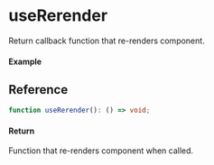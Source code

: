 
<Meta title="Lifecycle/useRerender" component={Example} />

# useRerender

Return callback function that re-renders component.

#### Example

<Canvas>
  <Story story={Example} />
</Canvas>

## Reference

```ts
function useRerender(): () => void;
```

#### Return

Function that re-renders component when called.

